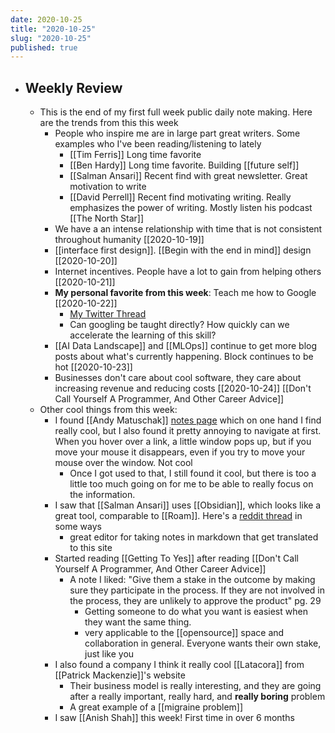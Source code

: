 ```yaml
---
date: 2020-10-25
title: "2020-10-25"
slug: "2020-10-25"
published: true
---
```

- ## Weekly Review
    - This is the end of my first full week public daily note making. Here are the trends from this this week
        - People who inspire me are in large part great writers. Some examples who I've been reading/listening to lately
            - [[Tim Ferris]] Long time favorite
            - [[Ben Hardy]] Long time favorite. Building [[future self]]
            - [[Salman Ansari]] Recent find with great newsletter. Great motivation to write
            -  [[David Perrell]] Recent find motivating writing. Really emphasizes the power of writing. Mostly listen his podcast [[The North Star]]
        - We have a an intense relationship with time that is not consistent throughout humanity [[2020-10-19]]
        - [[interface first design]]. [[Begin with the end in mind]] design [[2020-10-20]]
        - Internet incentives. People have a lot to gain from helping others [[2020-10-21]]
        - **My personal favorite from this week**: Teach me how to Google [[2020-10-22]]
            - [My Twitter Thread](https://twitter.com/nicktorba/status/1319252464743448576?s=20)
            - Can googling be taught directly? How quickly can we accelerate the learning of this skill?
        - [[AI Data Landscape]] and [[MLOps]] continue to get more blog posts about what's currently happening. Block continues to be hot [[2020-10-23]]
        - Businesses don't care about cool software, they care about increasing revenue and reducing costs [[2020-10-24]] [[Don't Call Yourself A Programmer, And Other Career Advice]] 
    - Other cool things from this week:
        - I found [[Andy Matuschak]] [notes page](https://notes.andymatuschak.org/About_these_notes) which on one hand I find really cool, but I also found it pretty annoying to navigate at first. When you hover over a link, a little window pops up, but if you move your mouse it disappears, even if you try to move your mouse over the window. Not cool
            - Once I got used to that, I still found it cool, but there is too a little too much going on for me to be able to really focus on the information. 
        - I saw that [[Salman Ansari]] uses [[Obsidian]], which looks like a great tool, comparable to [[Roam]]. Here's a [reddit thread](https://www.reddit.com/r/RoamResearch/comments/gsve57/roam_research_vs_obsidian/) in some ways
            - great editor for taking notes in markdown that get translated to this site
        - Started reading [[Getting To Yes]] after reading [[Don't Call Yourself A Programmer, And Other Career Advice]]
            - A note I liked: "Give them a stake in the outcome by making sure they participate in the process. If they are not involved in the process, they are unlikely to approve the product" pg. 29
                - Getting someone to do what you want is easiest when they want the same thing. 
                - very applicable to the [[opensource]] space and collaboration in general. Everyone wants their own stake, just like you 
        - I also found a company I think it really cool [[Latacora]] from [[Patrick Mackenzie]]'s website
            - Their business model is really interesting, and they are going after a really important, really hard, and **really boring** problem
            - A great example of a [[migraine problem]]
        - I saw [[Anish Shah]] this week! First time in over 6 months
